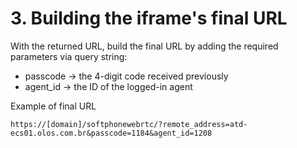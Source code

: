 # 3. Building the iframe's final URL

With the returned URL, build the final URL by adding the required parameters via query string:

- passcode → the 4-digit code received previously
- agent_id → the ID of the logged-in agent

Example of final URL

```
https://[domain]/softphonewebrtc/?remote_address=atd-ecs01.olos.com.br&passcode=1184&agent_id=1208
```